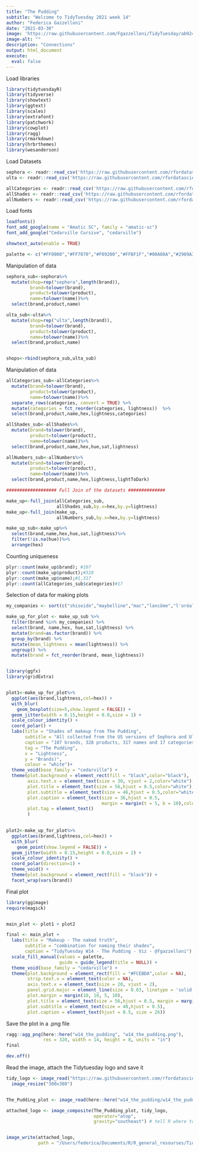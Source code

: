 ```yaml
---
title: "The Pudding"
subtitle: "Welcome to TidyTuesday 2021 week 14"
author: "Federica Gazzelloni"
date: "2021-03-30"
image: 'https://raw.githubusercontent.com/Fgazzelloni/TidyTuesday/ab924a20bbe270bab306f4b13df0daaa6e53ffeb/data/2021/w14_the_pudding/w14_the_pudding.png'
image-alt: ""
description: "Connections"
output: html_document
execute: 
  eval: false
---
```





Load libraries
```r
library(tidytuesdayR)
library(tidyverse)
library(showtext)
library(ggtext)
library(scales)
library(extrafont)
library(patchwork)
library(cowplot)
library(ragg)
library(rmarkdown)
library(hrbrthemes)
library(wesanderson)
```


Load Datasets
```r
sephora <- readr::read_csv('https://raw.githubusercontent.com/rfordatascience/tidytuesday/master/data/2021/2021-03-30/sephora.csv')
ulta <- readr::read_csv('https://raw.githubusercontent.com/rfordatascience/tidytuesday/master/data/2021/2021-03-30/ulta.csv')

allCategories <- readr::read_csv('https://raw.githubusercontent.com/rfordatascience/tidytuesday/master/data/2021/2021-03-30/allCategories.csv')
allShades <- readr::read_csv('https://raw.githubusercontent.com/rfordatascience/tidytuesday/master/data/2021/2021-03-30/allShades.csv')
allNumbers <- readr::read_csv('https://raw.githubusercontent.com/rfordatascience/tidytuesday/master/data/2021/2021-03-30/allNumbers.csv')
```

Load fonts
```r
loadfonts()
font_add_google(name = "Amatic SC", family = "amatic-sc")
font_add_google("Cedarville Cursive", "cedarville")

showtext_auto(enable = TRUE)

palette <- c("#FF0000","#FF7070","#F09200","#FFBF1F","#00A08A","#2989A3","#5BBCD6","#A475D9")
```


Manipulation of data
```r
sephora_sub<-sephora%>%
  mutate(shop=rep("sephora",length(brand)),
         brand=tolower(brand),
         product=tolower(product),
         name=tolower(name))%>%
  select(brand,product,name)

ulta_sub<-ulta%>%
  mutate(shop=rep("ulta",length(brand)),
         brand=tolower(brand),
         product=tolower(product),
         name=tolower(name))%>%
  select(brand,product,name)


shops<-rbind(sephora_sub,ulta_sub)
```


Manipulation of data
```r
allCategories_sub<-allCategories%>%
  mutate(brand=tolower(brand),
         product=tolower(product),
         name=tolower(name))%>%
  separate_rows(categories, convert = TRUE) %>%
  mutate(categories = fct_reorder(categories, lightness))  %>%
  select(brand,product,name,hex,lightness,categories)

allShades_sub<-allShades%>%
  mutate(brand=tolower(brand),
         product=tolower(product),
         name=tolower(name))%>%
  select(brand,product,name,hex,hue,sat,lightness)

allNumbers_sub<-allNumbers%>%
  mutate(brand=tolower(brand),
         product=tolower(product),
         name=tolower(name))%>%
  select(brand,product,name,hex,lightness,lightToDark)

################### Full Join of the datasets ##############

make_up<-full_join(allCategories_sub,
                   allShades_sub,by.x=hex,by.y=lightness)
make_up<-full_join(make_up,
                   allNumbers_sub,by.x=hex,by.y=lightness)

make_up_sub<-make_up%>%
  select(brand,name,hex,hue,sat,lightness)%>%
  filter(!is.na(hue))%>%
  arrange(hex)
```


Counting uniqueness
```r
plyr::count(make_up$brand); #107
plyr::count(make_up$product);#328
plyr::count(make_up$name);#1,317
plyr::count(allCategories_sub$categories)#17
```



Selection of data for making plots
```r
my_companies <- sort(c("shiseido","maybelline","mac","lancôme","l'oréal","guerlain","estée lauder","clinique","benefit cosmetics"), decreasing = TRUE)

make_up_for_plot <- make_up_sub %>%
  filter(brand %in% my_companies) %>%
  select(brand, name,hex, hue,sat,lightness) %>%
  mutate(brand=as.factor(brand)) %>%
  group_by(brand) %>%
  mutate(mean_lightness = mean(lightness)) %>%
  ungroup() %>%
  mutate(brand = fct_reorder(brand, mean_lightness))


library(ggfx)
library(gridExtra)


plot1<-make_up_for_plot%>%
  ggplot(aes(brand,lightness,col=hex)) + 
  with_blur(
    geom_boxplot(size=5,show.legend = FALSE)) + 
  geom_jitter(width = 0.15,height = 0.0,size = 1) + 
  scale_colour_identity() + 
  coord_polar() + 
  labs(title = "Shades of makeup from The Pudding",
       subtitle = "All collected from the US versions of Sephora and Ulta’s websites",
       caption = "107 brands, 328 products, 317 names and 17 categories",
       tag = "The Pudding",
       x = "Lightness",
       y = "Brands)",
       colour = "white")+
  theme_void(base_family = "cedarville") + 
  theme(plot.background = element_rect(fill = "black",color="black"),
        axis.text.x = element_text(size = 30, vjust = 2,color="white"),
        plot.title = element_text(size = 56,hjust = 0.5,color="white"),
        plot.subtitle = element_text(size = 46,hjust = 0.5,color="white"),
        plot.caption = element_text(size = 36,hjust = 0.5, 
                                    margin = margin(t = 5, b = 10),color="white"),
        plot.tag = element_text()
        )
          

plot2<-make_up_for_plot%>%
  ggplot(aes(brand,lightness,col=hex)) + 
  with_blur(
    geom_point(show.legend = FALSE)) + 
  geom_jitter(width = 0.15,height = 0.0,size = 2) + 
  scale_colour_identity() +
  coord_polar(direction=1) +
  theme_void() + 
  theme(plot.background = element_rect(fill = "black")) + 
  facet_wrap(vars(brand))
```



Final plot
```r
library(ggimage)
require(magick)


main_plot <- plot1 + plot2

final <- main_plot + 
  labs(title = "Makeup - The naked truth",
       subtitle = "combination for naming their shades",
       caption = "TidyTuesday W14 - The Pudding - Viz - @fgazzelloni") + 
  scale_fill_manual(values = palette,
                    guide = guide_legend(title = NULL)) + 
  theme_void(base_family = "cedarville") + 
  theme(plot.background = element_rect(fill = "#FCEBDA",color = NA),
        strip.text.x = element_text(color = NA),
        axis.text.x = element_text(size = 20, vjust = 2),
        panel.grid.major = element_line(size = 0.03, linetype = 'solid',colour = "black"),
        plot.margin = margin(10, 10, 5, 10),
        plot.title = element_text(size = 56,hjust = 0.5, margin = margin(t = 5, b = 10)),
        plot.subtitle = element_text(size = 40,hjust = 0.5),
        plot.caption = element_text(hjust = 0.5, size = 26))
```


Save the plot in a .png file
```r
ragg::agg_png(here::here("w14_the_pudding", "w14_the_pudding.png"),
              res = 320, width = 14, height = 8, units = "in")
final

dev.off()
```

Read the image, attach the Tidytuesday logo and save it
```r
tidy_logo <- image_read("https://raw.githubusercontent.com/rfordatascience/tidytuesday/master/static/plot_logo.png") %>%
  image_resize("300x300")


The_Pudding_plot <- image_read(here::here("w14_the_pudding/w14_the_pudding.png"))

attached_logo <- image_composite(The_Pudding_plot, tidy_logo,
                                 operator="atop",
                                 gravity="southeast") # tell R where to put the logo


image_write(attached_logo, 
            path = "/Users/federica/Documents/R/R_general_resourses/TidyTuesday/TidyTuesday/w14_the_pudding/w14_the_pudding.png", format = "png") # save final plot
```











